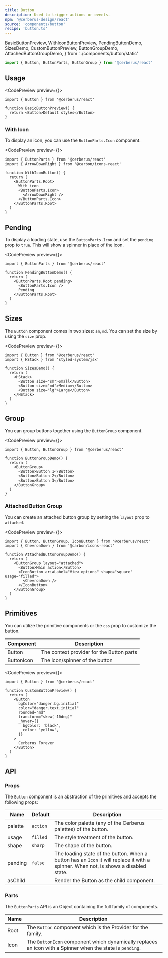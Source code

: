 ```yaml
---
title: Button
description: Used to trigger actions or events.
npm: '@cerberus-design/react'
source: 'components/button'
recipe: 'button.ts'
---
```


  BasicButtonPreview,
  WithIconButtonPreview,
  PendingButtonDemo,
  SizesDemo,
  CustomButtonPreview,
  ButtonGroupDemo,
  AttachedButtonGroupDemo,
} from '../components/button/static'

```ts
import { Button, ButtonParts, ButtonGroup } from '@cerberus/react'
```

## Usage

<CodePreview preview={<BasicButtonPreview />}>
```tsx title="button.tsx"
import { Button } from '@cerberus/react'

function BasicButtonPreview() {
  return <Button>Default styles</Button>
}
```
</CodePreview>


### With Icon

To display an icon, you can use the `ButtonParts.Icon` component.

<CodePreview preview={<WithIconButtonPreview />}>
```tsx title="button.tsx"
import { ButtonParts } from '@cerberus/react'
import { ArrowDownRight } from '@carbon/icons-react'

function WithIconButton() {
  return (
    <ButtonParts.Root>
      With icon
      <ButtonParts.Icon>
        <ArrowDownRight />
      </ButtonParts.Icon>
    </ButtonParts.Root>
  )
}
```
</CodePreview>

## Pending

To display a loading state, use the `ButtonParts.Icon` and set the `pending` prop to `true`. This will show a spinner in place of the icon.

<CodePreview preview={<PendingButtonDemo />}>
```tsx title="button.tsx"
import { ButtonParts } from '@cerberus/react'

function PendingButtonDemo() {
  return (
    <ButtonParts.Root pending>
      <ButtonParts.Icon />
      Pending
    </ButtonParts.Root>
  )
}
```
</CodePreview>

## Sizes

The `Button` component comes in two sizes: `sm`, `md`. You can set the size by using the `size` prop.

<CodePreview preview={<SizesDemo />}>
```tsx title="button.tsx"
import { Button } from '@cerberus/react'
import { HStack } from 'styled-system/jsx'

function SizesDemo() {
  return (
    <HStack>
      <Button size="sm">Small</Button>
      <Button size="md">Medium</Button>
      <Button size="lg">Large</Button>
    </HStack>
  )
}
```
</CodePreview>

## Group

You can group buttons together using the `ButtonGroup` component.

<CodePreview preview={<ButtonGroupDemo />}>
```tsx title="button-group.tsx"
import { Button, ButtonGroup } from '@cerberus/react'

function ButtonGroupDemo() {
  return (
    <ButtonGroup>
      <Button>Button 1</Button>
      <Button>Button 2</Button>
      <Button>Button 3</Button>
    </ButtonGroup>
  )
}
```
</CodePreview>

### Attached Button Group

You can create an attached button group by setting the `layout` prop to `attached`.

<CodePreview preview={<AttachedButtonGroupDemo />}>
```tsx title="button-group.tsx"
import { Button, ButtonGroup, IconButton } from '@cerberus/react'
import { ChevronDown } from '@carbon/icons-react'

function AttachedButtonGroupDemo() {
  return (
    <ButtonGroup layout="attached">
      <Button>Main action</Button>
      <IconButton ariaLabel="View options" shape="square" usage="filled">
        <ChevronDown />
      </IconButton>
    </ButtonGroup>
  )
}
```
</CodePreview>

## Primitives

You can utilize the primitive components or the `css` prop to customize the button.

| Component | Description |
| --------- | ----------- |
| Button    | The context provider for the Button parts |
| ButtonIcon  | The icon/spinner of the button |

<CodePreview preview={<CustomButtonPreview />}>
```tsx title="button.tsx"
import { Button } from '@cerberus/react'

function CustomButtonPreview() {
  return (
    <Button
      bgColor="danger.bg.initial"
      color="danger.text.initial"
      rounded="md"
      transform="skew(-10deg)"
      _hover={{
        bgColor: 'black',
        color: 'yellow',
      }}
    >
      Cerberus Forever
    </Button>
  )
}
```
</CodePreview>

## API

### Props

The `Button` component is an abstraction of the primitives and accepts the following props:

| Name     | Default | Description                            |
| -------- | ------- | -------------------------------------- |
| palette     | `action`   | The color palette (any of the Cerberus palettes) of the button. |
| usage | `filled`    | The style treatment of the button.    |
| shape | `sharp`     | The shape of the button.              |
| pending | `false`    | The loading state of the button. When a button has an `Icon` it will replace it with a spinner. When not, is shows a disabled state.     |
| asChild | | Render the Button as the child component. |

### Parts

The `ButtonParts` API is an Object containing the full family of components.

<NoteAdmonition description="It is best to only use the ButtonParts if you are building a custom solution. Importing Object based components will ship every property it includes into your bundle, regardless if you use it or not." />

| Name     | Description                            |
| -------- | -------------------------------------- |
| Root     | The `Button` component which is the Provider for the family. |
| Icon     | The `ButtonIcon` component which dynamically replaces an icon with a Spinner when the state is `pending`. |
